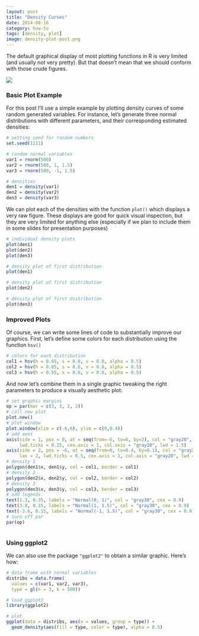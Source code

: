 ```yaml
---
layout: post
title: "Density Curves"
date: 2014-08-16
category: how-to
tags: [density, plot]
image: density-plot-post.png
---
```


The default graphical display of most plotting functions in R is very limited (and usually not very pretty). But that doesn't mean that we should conform with those crude figures.

<!--more-->

![](/images/blog/density-plot-post.png)


### Basic Plot Example

For this post I'll use a simple example by plotting density curves of some random generated variables. For instance, let's generate three normal distributions with different parameters, and their corresponding estimated densities:

```r
# setting seed for random numbers
set.seed(1111)

# random normal variables
var1 = rnorm(500)
var2 = rnorm(500, 1, 1.5)
var3 = rnorm(500, -1, 1.5)

# densities
den1 = density(var1)
den2 = density(var2)
den3 = density(var3)
```


We can plot each of the densities with the function ```plot()``` which displays a very raw figure. These displays are good for quick visual inspection, but they are very limited for anything else (especially if we plan to include them in some slides for presentation purposes)

```r
# individual density plots
plot(den1)
plot(den2)
plot(den3)
```


```r
# density plot of first distribution
plot(den1)
```

```r
# density plot of first distribution
plot(den2)
```

```r
# density plot of first distribution
plot(den3)
```


### Improved Plots

Of course, we can write some lines of code to substantially improve our graphics. First, let's define some colors for each distribution using the function ```hsv()``` 

```r
# colors for each distribution
col1 = hsv(h = 0.65, s = 0.6, v = 0.8, alpha = 0.5)
col2 = hsv(h = 0.85, s = 0.6, v = 0.8, alpha = 0.5)
col3 = hsv(h = 0.55, s = 0.6, v = 0.8, alpha = 0.5)
```

And now let's combine them in a single graphic tweaking the right parameters to produce a visually aesthetic plot: 

```r
# set graphic margins
op = par(mar = c(3, 3, 2, 2))
# call new plot
plot.new()
# plot window
plot.window(xlim = c(-6,6), ylim = c(0,0.4))
# add axes
axis(side = 1, pos = 0, at = seq(from=-6, to=6, by=2), col = "gray20", 
     lwd.ticks = 0.25, cex.axis = 1, col.axis = "gray20", lwd = 1.5)
axis(side = 2, pos = -6, at = seq(from=0, to=0.4, by=0.1), col = "gray20",
     las = 2, lwd.ticks = 0.5, cex.axis = 1, col.axis = "gray20", lwd = 1.5)
# density 1
polygon(den1$x, den1$y, col = col1, border = col1)
# density 2
polygon(den2$x, den2$y, col = col2, border = col2)
# density 3
polygon(den3$x, den3$y, col = col3, border = col3)
# add legends
text(1.3, 0.35, labels = "Normal(0, 1)", col = "gray30", cex = 0.9)
text(3.8, 0.15, labels = "Normal(1, 1.5)", col = "gray30", cex = 0.9)
text(-3.6, 0.15, labels = "Normal(-1, 1.5)", col = "gray30", cex = 0.9)
# turn off par
par(op)
```


```r
```


### Using ggplot2

We can also use the package ```"ggplot2"``` to obtain a similar graphic. Here's how:

```r
# data frame with normal variables
distribs = data.frame(
  values = c(var1, var2, var3),
  type = gl(n = 3, k = 500))

# load ggplot2
library(ggplot2)

# plot
ggplot(data = distribs, aes(x = values, group = type)) +
  geom_density(aes(fill = type, color = type), alpha = 0.5)
```




